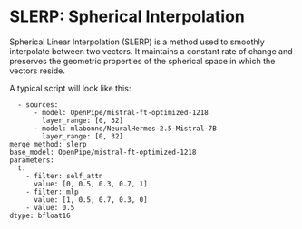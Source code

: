 # SLERP: Spherical Interpolation

Spherical Linear Interpolation (SLERP) is a method used to smoothly interpolate between two vectors. It maintains a constant rate of change and preserves the geometric properties of the spherical space in which the vectors reside.

A typical script will look like this:

```slices:
  - sources:
      - model: OpenPipe/mistral-ft-optimized-1218
        layer_range: [0, 32]
      - model: mlabonne/NeuralHermes-2.5-Mistral-7B
        layer_range: [0, 32]
merge_method: slerp
base_model: OpenPipe/mistral-ft-optimized-1218
parameters:
  t:
    - filter: self_attn
      value: [0, 0.5, 0.3, 0.7, 1]
    - filter: mlp
      value: [1, 0.5, 0.7, 0.3, 0]
    - value: 0.5
dtype: bfloat16
